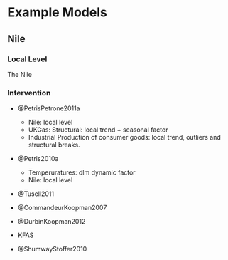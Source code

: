 # Example Models


## Nile

### Local Level

The Nile

### Intervention

- @PetrisPetrone2011a
  - Nile: local level
  - UKGas: Structural: local trend + seasonal factor
  - Industrial Production of consumer goods: local trend, outliers and structural breaks.

- @Petris2010a

  - Temperuratures: dlm dynamic factor
  - Nile: local level

- @Tusell2011
- @CommandeurKoopman2007
- @DurbinKoopman2012
- KFAS
- @ShumwayStoffer2010
